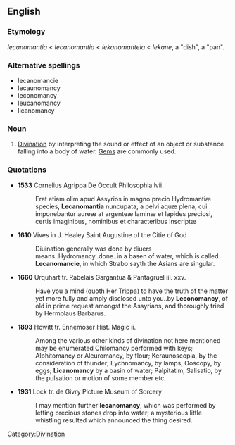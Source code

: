 ==English==

===Etymology===
{{NL.}} ''lecanomantia'' < {{LL.}} ''lecanomantia'' < {{AGr.}} ''lekanomanteia'' < {{AGr.}} ''lekane'', a "dish", a "pan".

===Alternative spellings===
*lecanomancie
*lecaunomancy
*leconomancy
*leucanomancy
*licanomancy

===Noun===
{{en-noun|-}}

# [[divination|Divination]] by interpreting the sound or effect of an object or substance falling into a body of water. [[gem|Gem]]s are commonly used.

===Quotations===
*'''1533''' Cornelius Agrippa De Occult Philosophia lvii.
*:Erat etiam olim apud Assyrios in magno precio Hydromantiæ species, '''Lecanomantia''' nuncupata, a pelvi aquæ plena, cui imponebantur aureæ at argenteæ laminæ et lapides preciosi, certis imaginibus, nominibus et characteribus inscriptæ

*'''1610''' Vives in J. Healey Saint Augustine of the Citie of God
*:Diuination generally was done by diuers means..Hydromancy..done..in a basen of water, which is called '''Lecanomancie''', in which Strabo sayth the Asians are singular.

*'''1660''' Urquhart tr. Rabelais Gargantua & Pantagruel iii. xxv.
*:Have you a mind (quoth Her Trippa) to have the truth of the matter yet more fully and amply disclosed unto you..by '''Leconomancy''', of old in prime request amongst the Assyrians, and thoroughly tried by Hermolaus Barbarus.

*'''1893''' Howitt tr. Ennemoser Hist. Magic ii.
*:Among the various other kinds of divination not here mentioned may be enumerated Chilomancy performed with keys; Alphitomancy or Aleuromancy, by flour; Keraunoscopia, by the consideration of thunder; Eychnomancy, by lamps; Ooscopy, by eggs; '''Licanomancy''' by a basin of water; Palpitatim, Salisatio, by the pulsation or motion of some member etc.

*'''1931''' Lock tr. de Givry Picture Museum of Sorcery
*:I may mention further '''lecanomancy''', which was performed by letting precious stones drop into water; a mysterious little whistling resulted which announced the thing desired.

[[Category:Divination]]